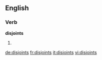 ==English==

===Verb===
'''disjoints'''

# {{third-person singular of|disjoint}}

[[de:disjoints]]
[[fr:disjoints]]
[[it:disjoints]]
[[vi:disjoints]]